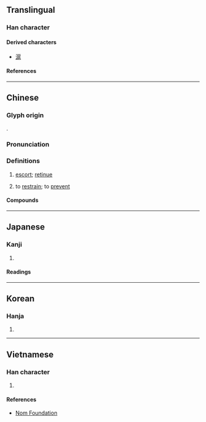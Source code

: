 {{character info/new}}
==Translingual==

===Han character===
{{Han char|rn=63|rad=戶|as=07|sn=11|four=72217|canj=HSRAU,ISRAU|ids=⿸戶邑, ⿸户邑, ⿸戸邑}}

====Derived characters====
*[[滬]]

====References====
{{Han ref|kx=0416.160|dkj=11746|dj=0761.200|hdz=32264.010|uh=6248}}

----

==Chinese==
{{zh-forms}}

===Glyph origin===
{{Han etym}}
{{Han compound|戸|邑|ls=psc|c1=p|c2=s|t2=area}}.

===Pronunciation===
{{zh-pron
|m=hù
|c=wu6
|mn=qz:hǒ͘/tw,xm,zz:hō͘
|mc=y
|oc=y
|cat=n,a
}}

===Definitions===
{{zh-hanzi}}

# {{lb|zh|literary}} [[escort]]; [[retinue]]
# {{lb|zh|literary}} to [[restrain]]; to [[prevent]]

====Compounds====
{{zh-der|專恣跋扈|專橫跋扈|扈帶|扈從|扈扈|扈蹕|扈養|扈駕|桑扈|跋扈|跋扈自恣|輈張跋扈|飛揚跋扈}}

----

==Japanese==

===Kanji===
{{ja-kanji|grade=|rs=戶07}}

# {{rfdef|ja|sort=戶07}}

====Readings====
{{ja-readings
|goon=ぐ, ご
|kanon=こ
|kun=したが-う<したが-ふ
}}

----

==Korean==

===Hanja===
{{ko-hanja|호}}

# {{rfdef|ko|sort=戶07}}

----

==Vietnamese==

===Han character===
{{vi-readings|rs=戶07|reading=hộ}}

# {{rfdef|vi|sort=戶07}}

====References====
* [http://nomfoundation.org/common/nom_details.php?codepoint=6248 Nom Foundation]